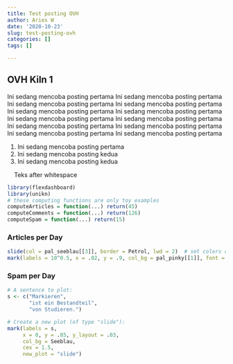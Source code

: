 ```yaml
---
title: Test posting OVH
author: Aries W
date: '2020-10-23'
slug: test-posting-ovh
categories: []
tags: []

---
```


## OVH Kiln 1
Ini sedang mencoba posting pertama Ini sedang mencoba posting pertama Ini sedang mencoba posting pertama Ini sedang mencoba posting pertama Ini sedang mencoba posting pertama Ini sedang mencoba posting pertama Ini sedang mencoba posting pertama Ini sedang mencoba posting pertama Ini sedang mencoba posting pertama Ini sedang mencoba posting pertama Ini sedang mencoba posting pertama Ini sedang mencoba posting pertama   

1. Ini sedang mencoba posting pertama 
 2. Ini sedang mencoba posting kedua  
 3. Ini sedang mencoba posting kedua
 
 $~$
 $~$
 Teks after whitespace
 
 
```r
library(flexdashboard)
library(unikn)
# these computing functions are only toy examples
computeArticles = function(...) return(45)
computeComments = function(...) return(126)
computeSpam = function(...) return(15)
```

### Articles per Day

```r
slide(col = pal_seeblau[[3]], border = Petrol, lwd = 2)  # set colors of slide background and border
mark(labels = 10^0.5, x = .02, y = .9, col_bg = pal_pinky[[1]], font = 3, cex = 3)


```



### Spam per Day

```r
# A sentence to plot: 
s <- c("Markieren",
       "ist ein Bestandteil",
       "von Studieren.")

# Create a new plot (of type "slide"):
mark(labels = s,
     x = 0, y = .85, y_layout = .03,
     col_bg = Seeblau,
     cex = 1.5,
     new_plot = "slide")

```